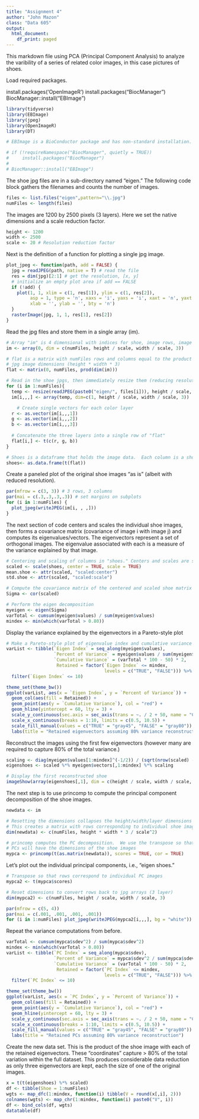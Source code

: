 ---
title: "Assignment 4"
author: "John Mazon"
class: "Data 605"
output:
  html_document:
    df_print: paged
---

This markdown file using PCA (Principal Component Analysis) to analyze the varibility of a series of related color images, in this case pictures of shoes.

Load required packages.


install.packages('OpenImageR')
install.packages("BiocManager") 
BiocManager::install("EBImage")


```{r}
library(tidyverse)
library(EBImage)
library(jpeg)
library(OpenImageR)
library(DT)

# EBImage is a BioConductor package and has non-standard installation.  If not installed on the local machine, run the following in the console:

# if (!requireNamespace("BiocManager", quietly = TRUE))
#     install.packages("BiocManager")
# 
# BiocManager::install("EBImage")
```

The shoe jpg files are in a sub-directory named "eigen."  The following code block gathers the filenames and counts the number of images.

```{r}
files <- list.files("eigen",pattern="\\.jpg")
numFiles <- length(files)
```

The images are 1200 by 2500 pixels (3 layers).  Here we set the native dimensions and a scale reduction factor.

```{r}
height <- 1200
width <- 2500
scale <- 20 # Resolution reduction factor
```

Next is the definition of a function for plotting a single jpg image.

```{r}
plot_jpeg <- function(path, add = FALSE) {
  jpg = readJPEG(path, native = T) # read the file
  res = dim(jpg)[2:1] # get the resolution, [x, y]
  # initialize an empty plot area if add == FALSE
  if (!add) {
    plot(1, 1, xlim = c(1, res[1]), ylim = c(1, res[2]),
         asp = 1, type = 'n', xaxs = 'i', yaxs = 'i', xaxt = 'n', yaxt = 'n',
         xlab = '', ylab = '', bty = 'n')
  }
  rasterImage(jpg, 1, 1, res[1], res[2])
}
```

Read the jpg files and store them in a single array (im).

```{r}
# Array "im" is 4 dimensional with indices for shoe, image rows, image columns and image layers
im <- array(0, dim = c(numFiles, height / scale, width / scale, 3))

# flat is a matrix with numFiles rows and columns equal to the product of resized
# jpg image dimensions (height * width * 3)
flat <- matrix(0, numFiles, prod(dim(im))) 

# Read in the shoe jpgs, then immediately resize them (reducing resolution by factor of "scale")
for (i in 1:numFiles){
  temp <- resize(readJPEG(paste0("eigen/", files[i])), height / scale, width / scale)
  im[i,,,] <- array(temp, dim=c(1, height / scale, width / scale, 3))

    # Create single vectors for each color layer
  r <- as.vector(im[i,,,1])
  g <- as.vector(im[i,,,2])
  b <- as.vector(im[i,,,3])
  
  # Concatenate the three layers into a single row of "flat"
  flat[i,] <- t(c(r, g, b))
}

# Shoes is a dataframe that holds the image data.  Each column is a shoe.
shoes<- as.data.frame(t(flat))
```

Create a paneled plot of the original shoe images "as is" (albeit with reduced resolution).

```{r}
par(mfrow = c(3, 3)) # 3 rows, 3 columns
par(mai = c(.3,.3,.3,.3)) # set margins on subplots
for (i in 1:numFiles) {  
  plot_jpeg(writeJPEG(im[i, , ,]))
}
```

The next section of code centers and scales the individual shoe images, then forms a covariance
matrix (covariance of image i with image j) and computes its eigenvalues/vectors. The eigenvectors represent a set of orthogonal images.  The eigenvalue associated with each is a
measure of the variance explained by that image.

```{r}
# Centering and scaling of columns in "shoes." Centers and scales are saved.
scaled <- scale(shoes, center = TRUE, scale = TRUE)
mean.shoe <- attr(scaled, "scaled:center")
std.shoe <- attr(scaled, "scaled:scale")

# Compute the covariance matrix of the centered and scaled shoe matrix
Sigma <- cor(scaled)

# Perform the eigen decomposition
myeigen <- eigen(Sigma)
varTotal <- cumsum(myeigen$values) / sum(myeigen$values)
mindex <- min(which(varTotal > 0.80))
```

Display the variance explained by the eigenvectors in a Pareto-style plot

```{r}
# Make a Pareto-style plot of eigenvalue index and cumulative variance
varList <- tibble(`Eigen Index` = seq_along(myeigen$values), 
                  `Percent of Variance` = myeigen$values / sum(myeigen$values) * 100,
                  `Cumulative Variance` = (varTotal * 100 - 50) * 2,
                   Retained = factor(`Eigen Index` <= mindex, 
                                     levels = c("TRUE", "FALSE"))) %>%
  filter(`Eigen Index` <= 10)

theme_set(theme_bw())
ggplot(varList, aes(x = `Eigen Index`, y = `Percent of Variance`)) +
  geom_col(aes(fill = Retained)) +
  geom_point(aes(y = `Cumulative Variance`), col = "red") +
  geom_hline(yintercept = 60, lty = 3) +
  scale_y_continuous(sec.axis = sec_axis(trans = ~. / 2 + 50, name = "Cumulative Variance")) +
  scale_x_continuous(breaks = 1:10, limits = c(0.5, 10.5)) +
  scale_fill_manual(values = c("TRUE" = "gray45", "FALSE" = "gray80")) +
  labs(title = "Retained eigenvectors assuming 80% variance reconstruction")
```

Reconstruct the images using the first few eigenvectors (however many are required to capture
80% of the total variance.)

```{r}
scaling <- diag(myeigen$values[1:mindex]^(-1/2)) / (sqrt(nrow(scaled) - 1))
eigenshoes <- scaled %*% myeigen$vectors[,1:mindex] %*% scaling

# Display the first reconstructed shoe
imageShow(array(eigenshoes[,1], dim = c(height / scale, width / scale, 3)))
```

The next step is to use princomp to compute the principal component decomposition of the shoe images.

```{r}
newdata <- im

# Resetting the dimensions collapses the height/width/layer dimensions into a single vector)
# This creates a matrix with rows corresponding to individual shoe images
dim(newdata) <- c(numFiles, height * width * 3 / scale^2)

# princomp computes the PC decomposition.  We use the transpose so that the individual
# PCs will have the dimensions of the shoe images
mypca <- princomp(t(as.matrix(newdata)), scores = TRUE, cor = TRUE)
```

Let's plot out the individual principal components, i.e., "eigen shoes."

```{r}
# Transpose so that rows correspond to individual PC images
mypca2 <- t(mypca$scores)

# Reset dimensions to convert rows back to jpg arrays (3 layer)
dim(mypca2) <- c(numFiles, height / scale, width / scale, 3)

par(mfrow = c(5, 4))
par(mai = c(.001, .001, .001, .001))
for (i in 1:numFiles) plot_jpeg(writeJPEG(mypca2[i,,,], bg = "white"))
```

Repeat the variance computations from before.

```{r}
varTotal <- cumsum(mypca$sdev^2) / sum(mypca$sdev^2)
mindex <- min(which(varTotal > 0.80))
varList <- tibble(`PC Index` = seq_along(mypca$sdev), 
                  `Percent of Variance` = mypca$sdev^2 / sum(mypca$sdev^2) * 100,
                  `Cumulative Variance` = (varTotal * 100 - 50) * 2,
                   Retained = factor(`PC Index` <= mindex, 
                                     levels = c("TRUE", "FALSE"))) %>%
  filter(`PC Index` <= 10)

theme_set(theme_bw())
ggplot(varList, aes(x = `PC Index`, y = `Percent of Variance`)) +
  geom_col(aes(fill = Retained)) +
  geom_point(aes(y = `Cumulative Variance`), col = "red") +
  geom_hline(yintercept = 60, lty = 3) +
  scale_y_continuous(sec.axis = sec_axis(trans = ~. / 2 + 50, name = "Cumulative Variance")) +
  scale_x_continuous(breaks = 1:10, limits = c(0.5, 10.5)) +
  scale_fill_manual(values = c("TRUE" = "gray45", "FALSE" = "gray80")) +
  labs(title = "Retained PCs assuming 80% variance reconstruction")
```

Create the new data set.  This is the product of the shoe image with each of the
retained eigenvectors.  These "coordinates" capture > 80% of the total variation within
the full dataset.  This produces considerable data reduction as only three eigenvectors are kept, each the size of one of the original images.

```{r}
x = t(t(eigenshoes) %*% scaled)
df <- tibble(Shoe = 1:numFiles)
wgts <- map_dfc(1:mindex, function(i) tibble(V = round(x[,i], 2)))
colnames(wgts) <- map_chr(1:mindex, function(i) paste0("V", i))
df <- bind_cols(df, wgts)
datatable(df)
```

